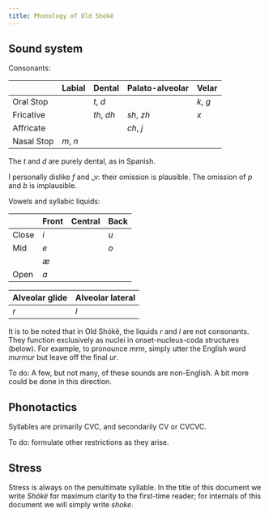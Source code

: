 ```yaml
---
title: Phonology of Old Shókë
---
```


## Sound system

Consonants:

|            | Labial    | Dental      | Palato-alveolar | Velar    |
-------------|-----------|-------------|-----------------|----------|
| Oral Stop  |           |  _t_, _d_   |                 |_k_, _g_  |
| Fricative  |           |  _th_, _dh_ | _sh_, _zh_      | _x_      |
| Affricate  |           |             | _ch_, _j_       |          |
| Nasal Stop |  _m_, _n_ |             |                 |          |

The _t_ and _d_ are purely dental, as in Spanish.

I personally dislike _f_ and _v: their omission is plausible.  The omission of _p_ and _b_ is
implausible.

Vowels and syllabic liquids:

|            | Front     | Central     | Back    |
-------------|-----------|-------------|---------|
| Close      | _i_       |             | _u_     |
| Mid        | _e_       |             | _o_     |
|            | _æ_       |             |         |
| Open       | _a_       |             |         |

| Alveolar glide | Alveolar lateral |
|----------------|------------------|
| _r_            | _l_              |

It is to be noted that in Old Shókë, the liquids _r_ and _l_ are not consonants.  They function
exclusively as nuclei in onset-nucleus-coda structures (below).  For example, to pronounce _mrm_,
simply utter the English word _murmur_ but leave off the final _ur_.

To do: A few, but not many, of these sounds are non-English. A bit more could be done in this direction.

## Phonotactics

Syllables are primarily CVC, and secondarily CV or CVCVC.

To do: formulate other restrictions as they arise.

## Stress

Stress is always on the penultimate syllable. In the title of this document we write _Shókë_ for
maximum clarity to the first-time reader; for internals of this document we will simply
write _shoke_.
